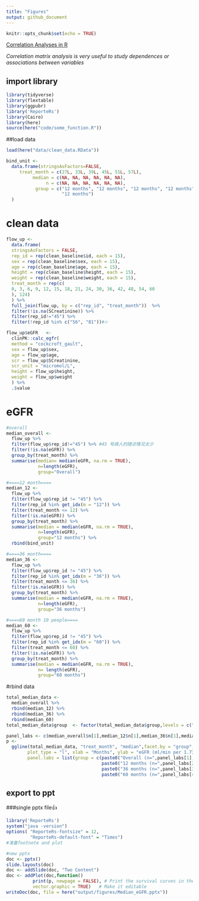 ```yaml
---
title: "Figures"
output: github_document
---
```


```r
knitr::opts_chunk$set(echo = TRUE)
```

[Correlation Analyses in R](http://www.sthda.com/english/wiki/print.php?id=112)

_Correlation matrix analysis is very useful to study dependences or associations between variables_

## import library
```r
library(tidyverse)
library(flextable)
library(ggpubr)
library('ReporteRs')
library(Cairo)
library(here)
source(here("code/some_function.R"))
```

##load data
```r
load(here("data/clean_data.RData"))
```

```r
bind_unit <- 
  data.frame(stringsAsFactors=FALSE,
     treat_month = c(27L, 33L, 39L, 45L, 51L, 57L),
          median = c(NA, NA, NA, NA, NA, NA),
               n = c(NA, NA, NA, NA, NA, NA),
           group = c("12 months", "12 months", "12 months", "12 months", "12 months",
                     "12 months")
  )

```


# clean data
```r
flow_up <-
  data.frame(
  stringsAsFactors = FALSE,
  rep_id = rep(clean_baseline$id, each = 15),
  sex = rep(clean_baseline$sex, each = 15),
  age = rep(clean_baseline$age, each = 15),
  height = rep(clean_baseline$height, each = 15),
  weight = rep(clean_baseline$weight, each = 15),
  treat_month = rep(c(
  0, 3, 6, 9, 12, 15, 18, 21, 24, 30, 36, 42, 48, 54, 60
  ), 124)
  ) %>%
  full_join(flow_up, by = c("rep_id", "treat_month"))  %>% 
  filter(!is.na(SCreatinine)) %>% 
  filter(rep_id!="45") %>% 
  filter(!rep_id %in% c("56", "81"))#🔥 

flow_up$eGFR   <-
  clinPK::calc_egfr(
  method = "cockcroft_gault",
  sex = flow_up$sex,
  age = flow_up$age,
  scr = flow_up$SCreatinine,
  scr_unit = "micromol/L",
  height = flow_up$height,
  weight = flow_up$weight
  ) %>%
  .$value
```



# eGFR
```r
#overall
median_overall <- 
  flow_up %>% 
  filter(flow_up$rep_id!="45") %>% #45 号病人的随访情况太少
  filter(!is.na(eGFR)) %>% 
  group_by(treat_month) %>% 
  summarise(median= median(eGFR, na.rm = TRUE),
            n=length(eGFR),
            group="Overall") 

#====12 month====
median_12 <- 
  flow_up %>%
  filter(flow_up$rep_id != "45") %>%
  filter(rep_id %in% get_idx(m = "12")) %>%
  filter(treat_month <= 12) %>% 
  filter(!is.na(eGFR)) %>%
  group_by(treat_month) %>%
  summarise(median = median(eGFR, na.rm = TRUE),
            n=length(eGFR),
            group="12 months") %>% 
  rbind(bind_unit)

#====36 month====
median_36 <- 
  flow_up %>%
  filter(flow_up$rep_id != "45") %>%
  filter(rep_id %in% get_idx(m = "36")) %>%
  filter(treat_month <= 36) %>% 
  filter(!is.na(eGFR)) %>%
  group_by(treat_month) %>%
  summarise(median = median(eGFR, na.rm = TRUE),
            n=length(eGFR),
            group="36 months")

#====60 month 10 people====
median_60 <- 
  flow_up %>%
  filter(flow_up$rep_id != "45") %>%
  filter(rep_id %in% get_idx(m = "60")) %>%
  filter(treat_month <= 60) %>% 
  filter(!is.na(eGFR)) %>%
  group_by(treat_month) %>%
  summarise(median = median(eGFR, na.rm = TRUE),
            n= length(eGFR),
            group="60 months")
```

#rbind data
```r
total_median_data <-
  median_overall %>%
  rbind(median_12) %>%
  rbind(median_36) %>%
  rbind(median_60)
total_median_data$group  <- factor(total_median_data$group,levels = c("Overall","12 months","36 months","60 months"))
```


```r
panel_labs <- c(median_overall$n[1],median_12$n[1],median_36$n[1],median_60$n[1])
p <-
  ggline(total_median_data, "treat_month", "median",facet.by = "group",
        plot_type = "l", xlab = "Months", ylab = "eGFR (ml/min per 1.73 m²)",
        panel.labs = list(group = c(paste0("Overall (n=",panel_labs[1],")"), 
                                    paste0("12 months (n=",panel_labs[2],")"),
                                    paste0("36 months (n=",panel_labs[3],")"),
                                    paste0("60 months (n=",panel_labs[4],")")))) 


```

## export to ppt
###single pptx file👍
```r
library('ReporteRs')
system("java -version")
options( "ReporteRs-fontsize" = 12, 
         "ReporteRs-default-font" = "Times")
#准备footnote and plot

#new pptx
doc <- pptx()
slide.layouts(doc)
doc <- addSlide(doc, "Two Content")
doc <- addPlot(doc,function()
          print(p, newpage = FALSE), # Print the survival curves in the powerpoint
          vector.graphic = TRUE)   # Make it editable
writeDoc(doc, file = here("output/figures/Median_eGFR.pptx"))
```


